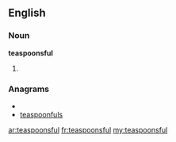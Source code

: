 ==English==

===Noun===
'''teaspoonsful'''

# {{plural of|[[teaspoonful]]}}

===Anagrams===
* {{alphagram|aeflnoopsstu}}
* [[teaspoonfuls#English|teaspoonfuls]]

[[ar:teaspoonsful]]
[[fr:teaspoonsful]]
[[my:teaspoonsful]]